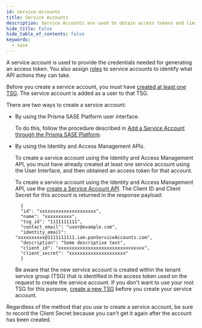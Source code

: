 ```yaml
---
id: service-accounts
title: Service Accounts
description: Service Accounts are used to obtain access tokens and limit access to SASE APIs.
hide_title: False
hide_table_of_contents: false
keywords:
  - sase
---
```


A service account is used to provide the credentials needed for generating an access token.
You also assign [roles](/sase/docs/roles) to service accounts to identify what API actions
they can take.

Before you create a service account, you must have
[created at least one TSG](/sase/docs/tenant-service-groups). The service
account is added as a user to that TSG.

There are two ways to create a service account:

- By using the Prisma SASE Platform user interface.

  To do this, follow the procedure described in
  [Add a Service Account through the Prisma SASE Platform](https://docs.paloaltonetworks.com/common-services/identity-and-access-access-management/manage-identity-and-access/add-service-accounts).

- By using the Identity and Access Management APIs.

  To create a service account using the Identity and Access Management API, you must have already
  created at least one service account using the User Interface, and then obtained an access token for
  that account.

  To create a service account using the Identity and Access Management API, use the
  [create a Service Account
  API](/sase/api/iam/post-iam-v-1-service-accounts).
  The Client ID and Client Secret for this account is returned in the response payload:

        {
        "id": "xxxxxxxxxxxxxxxxxxxxx",
        "name": "xxxxxxxxxx",
        "tsg_id": "1111111111",
        "contact_email": "user@example.com",
        "identity_email": "xxxxxxxxxx@1111111111.iam.panServiceAccounts.com",
        "description": "Some descriptive text",
        "client_id": "xxxxxxxxxxxxxxxxxxxxxxxxxxxxxxxx",
        "client_secret": "xxxxxxxxxxxxxxxxxxxxx"
        }

  Be aware that the new service account is created within the tenant service group (TSG)
  that is identified in the access token used on the request to create the service
  account. If you don't want to use your root TSG for this purpose,
  [create a new TSG](/sase/api/tenancy/post-tenancy-v-1-tenant-service-groups)
  before you create your service account.

Regardless of the method that you use to create a service account, be sure to record the
Client Secret because you can't get it again after the account has been created.
